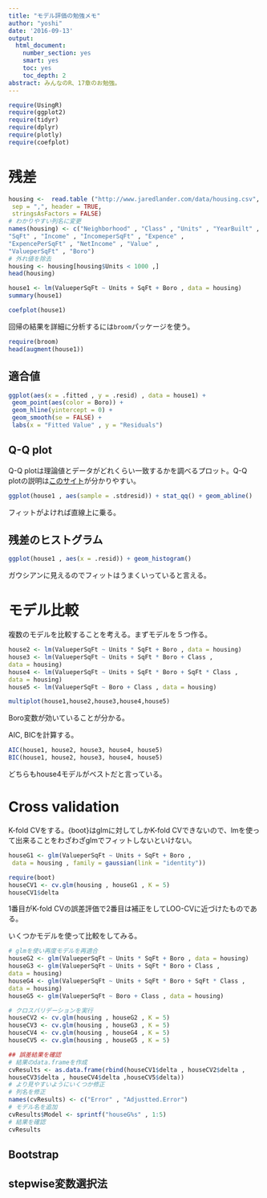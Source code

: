 ```yaml
---
title: "モデル評価の勉強メモ"
author: "yoshi"
date: '2016-09-13'
output:
  html_document:
    number_section: yes
    smart: yes
    toc: yes
    toc_depth: 2
abstract: みんなのR、17章のお勉強。
---
```

```r
require(UsingR)
require(ggplot2)
require(tidyr)
require(dplyr)
require(plotly)
require(coefplot)
```

# 残差  
```r
housing <-  read.table ("http://www.jaredlander.com/data/housing.csv",
 sep = ",", header = TRUE,
 stringsAsFactors = FALSE) 
# わかりやすい列名に変更
names(housing) <- c("Neighborhood" , "Class" , "Units" , "YearBuilt" ,
"SqFt" , "Income" , "IncomeperSqFt" , "Expence" ,
"ExpencePerSqFt" , "NetIncome" , "Value" ,
"ValueperSqFt" , "Boro")
# 外れ値を除去
housing <- housing[housing$Units < 1000 ,]
head(housing)
```
```r
house1 <- lm(ValueperSqFt ~ Units + SqFt + Boro , data = housing)
summary(house1)
```
```r
coefplot(house1)
```
回帰の結果を詳細に分析するには`broom`パッケージを使う。
```r
require(broom)
head(augment(house1))
```
## 適合値
```r
ggplot(aes(x = .fitted , y = .resid) , data = house1) +
 geom_point(aes(color = Boro)) +
 geom_hline(yintercept = 0) +
 geom_smooth(se = FALSE) +
 labs(x = "Fitted Value" , y = "Residuals")
```
## Q-Q plot  
Q-Q plotは理論値とデータがどれくらい一致するかを調べるプロット。Q-Q plotの説明は[このサイト](http://qiita.com/kenmatsu4/items/59605dc745707e8701e0)が分かりやすい。
```r
ggplot(house1 , aes(sample = .stdresid)) + stat_qq() + geom_abline()
```
フィットがよければ直線上に乗る。

## 残差のヒストグラム  
```r
ggplot(house1 , aes(x = .resid)) + geom_histogram()
```
ガウシアンに見えるのでフィットはうまくいっていると言える。

# モデル比較  
複数のモデルを比較することを考える。まずモデルを５つ作る。
```r
house2 <- lm(ValueperSqFt ~ Units * SqFt + Boro , data = housing)
house3 <- lm(ValueperSqFt ~ Units + SqFt * Boro + Class ,
data = housing)
house4 <- lm(ValueperSqFt ~ Units + SqFt * Boro + SqFt * Class ,
data = housing)
house5 <- lm(ValueperSqFt ~ Boro + Class , data = housing)
```

```r
multiplot(house1,house2,house3,house4,house5)
```
Boro変数が効いていることが分かる。

AIC, BICを計算する。
```r
AIC(house1, house2, house3, house4, house5)
BIC(house1, house2, house3, house4, house5)
```
どちらもhouse4モデルがベストだと言っている。

# Cross validation  
K-fold CVをする。{boot}はglmに対してしかK-fold CVできないので、lmを使って出来ることをわざわざglmでフィットしないといけない。
```r
houseG1 <- glm(ValueperSqFt ~ Units + SqFt + Boro ,
 data = housing , family = gaussian(link = "identity"))
```
```r
require(boot)
houseCV1 <- cv.glm(housing , houseG1 , K = 5)
houseCV1$delta
```
1番目がK-fold CVの誤差評価で2番目は補正をしてLOO-CVに近づけたものである。

いくつかモデルを使って比較をしてみる。
```r
# glmを使い再度モデルを再適合
houseG2 <- glm(ValueperSqFt ~ Units * SqFt + Boro , data = housing)
houseG3 <- glm(ValueperSqFt ~ Units + SqFt * Boro + Class ,
data = housing)
houseG4 <- glm(ValueperSqFt ~ Units + SqFt * Boro + SqFt * Class ,
data = housing)
houseG5 <- glm(ValueperSqFt ~ Boro + Class , data = housing)

# クロスバリデーションを実行
houseCV2 <- cv.glm(housing , houseG2 , K = 5)
houseCV3 <- cv.glm(housing , houseG3 , K = 5)
houseCV4 <- cv.glm(housing , houseG4 , K = 5)
houseCV5 <- cv.glm(housing , houseG5 , K = 5)

## 誤差結果を確認
# 結果のdata.frameを作成
cvResults <- as.data.frame(rbind(houseCV1$delta , houseCV2$delta ,
houseCV3$delta , houseCV4$delta ,houseCV5$delta))
# より見やすいようにいくつか修正
# 列名を修正
names(cvResults) <- c("Error" , "Adjustted.Error")
# モデル名を追加
cvResults$Model <- sprintf("houseG%s" , 1:5)
# 結果を確認
cvResults
```
## Bootstrap  

## stepwise変数選択法
